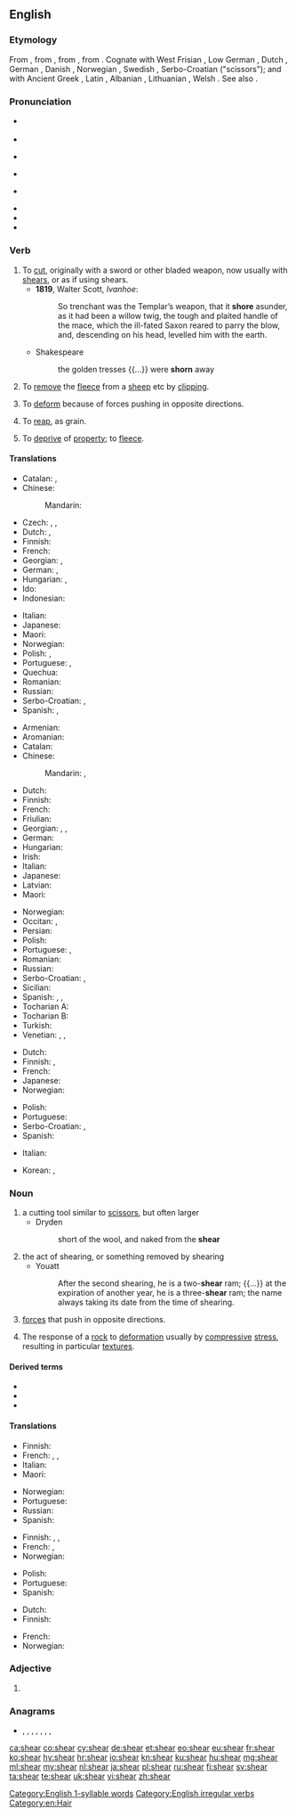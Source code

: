 ==English==
{{wikipedia}}

===Etymology===
{{PIE root|en|(s)ker}}
From {{etyl|enm|en}} {{m|enm|sheren}}, from {{etyl|ang|en}} {{m|ang|scieran}}, from {{etyl|gem-pro|en}} {{m|gem-pro|*skeraną}}, from {{etyl|ine-pro|en}} {{m|ine-pro|*(s)ker-||to cut}}. Cognate with West Frisian {{m|fy|skeare}}, Low German {{m|nds|scheren}}, Dutch {{m|nl|scheren}}, German {{m|de|scheren}}, Danish {{m|da|skære}}, Norwegian {{m|no|skjære}}, Swedish {{m|sv|skära}}, Serbo-Croatian {{m|sh|škare}} ("scissors"); and {{qualifier|from Indo-European}} with Ancient Greek {{m|grc|κείρω||I cut off}}, Latin {{m|la|caro||flesh}}, Albanian {{m|sq|harr||to cut, to mow}}, Lithuanian {{m|lt|skìrti||separate}}, Welsh {{m|cy|ysgar||separate}}. See also {{l|en|sharp}}.

===Pronunciation===
* {{a|UK}} {{IPA|/ʃɪə(ɹ)/|lang=en}}
* {{rhymes|ɪə(ɹ)|lang=en}}
* {{a|US}} {{IPA|/ʃiɹ/|lang=en}}
* {{rhymes|iɹ|lang=en}}
* {{a|[[near-square merger]]}} {{IPA|/ʃɛə/|lang=en}}
* {{rhymes|ɛː(ɹ)|lang=en}}
* {{audio|en-us-sheer.ogg|Audio (US)|lang=en}}
* {{homophones|lang=en|sheer}}


[[Category:English 1-syllable words]]

===Verb===
{{en-verb|shears|shearing|sheared|past2=shore|shorn|past_ptc2=sheared}}

# To [[cut]], originally with a sword or other bladed weapon, now usually with [[shears]], or as if using shears.
#* '''1819''', Walter Scott, ''Ivanhoe'':
#*: So trenchant was the Templar’s weapon, that it '''shore''' asunder, as it had been a willow twig, the tough and plaited handle of the mace, which the ill-fated Saxon reared to parry the blow, and, descending on his head, levelled him with the earth.
#* Shakespeare
#*: the golden tresses {{...}} were '''shorn''' away
# To [[remove]] the [[fleece]] from a [[sheep]] etc by [[clipping]].
# {{lb|en|physics}} To [[deform]] because of forces pushing in opposite directions.
# {{lb|en|Scotland}} To [[reap]], as grain.
#: {{rfquotek|Jamieson}}
# {{lb|en|figurative}} To [[deprive]] of [[property]]; to [[fleece]].

====Translations====
{{trans-top|to cut}}
* Catalan: {{t+|ca|esquilar}}, {{t+|ca|tondosar}}
* Chinese:
*: Mandarin: {{t+|cmn|切|tr=qiè|sc=Hani}}
* Czech: {{t+|cs|stříhat}}, {{t|cs|ostříhat}}, {{t|cs|ustřihnout}}
* Dutch: {{t+|nl|afsnijden}}, {{t+|nl|knippen}}
* Finnish: {{t+|fi|viiltää}}
* French: {{t+|fr|couper}}
* Georgian: {{t|ka|ჭრა|sc=Geor}}, {{t|ka|გაჭრა|sc=Geor}}
* German: {{t+|de|abschneiden}}, {{t+|de|schneiden}}
* Hungarian: {{t+|hu|vág}}, {{t+|hu|levág}}
* Ido: {{t+|io|cizagar}}
* Indonesian: {{t+|id|memotong}}
{{trans-mid}}
* Italian: {{t+|it|tagliare}}
* Japanese: {{t+|ja|切る|tr=きる, kiru}}
* Maori: {{t|mi|kutikuti}}
* Norwegian: {{t+|no|klippe}}
* Polish: {{t+|pl|ciąć}}, {{t+|pl|ścinać}}
* Portuguese: {{t+|pt|cortar}}, {{t+|pt|tosquiar}} {{qualifier|with shears}}
* Quechua: {{t|qu|rutuy}}
* Romanian: {{t+|ro|tunde}}
* Russian: {{t+|ru|ре́зать}}
* Serbo-Croatian: {{t|sh|исећи|sc=Cyrl}}, {{t+|sh|iseći}}
* Spanish: {{t+|es|cizallar}}, {{t+|es|cortar}}
{{trans-bottom}}

{{trans-top|to remove the fleece from a sheep}}
* Armenian: {{t+|hy|խուզել}}
* Aromanian: {{t|rup|tundu}}
* Catalan: {{t+|ca|tondre}}
* Chinese:
*: Mandarin: {{t+|cmn|剪斷|sc=Hani}}, {{t+|cmn|剪断|tr=jiǎnduàn|sc=Hani}}
* Dutch: {{t+|nl|scheren}}
* Finnish: {{t+|fi|keritä}}
* French: {{t+|fr|tondre}}
* Friulian: {{t|fur|tosâ}}
* Georgian: {{t|ka|კრეჭვა|sc=Geor}}, {{t|ka|კრეჭა|sc=Geor}}, {{t|ka|გაკრეჭვა|sc=Geor}}
* German: {{t+|de|scheren}}
* Hungarian: {{t+|hu|megnyír}}
* Irish: {{t|ga|lom}}
* Italian: {{t+|it|tosare}}
* Japanese: {{t+|ja|刈る|tr=かる, karu}}
* Latvian: {{t|lv|cirpt}}
* Maori: {{t|mi|kutikuti}}
{{trans-mid}}
* Norwegian: {{t+|no|klippe}}
* Occitan: {{t|oc|tónder}}, {{t|oc|tondre}}
* Persian: {{t+|fa|کوتاه کردن|tr=kutâh kardan}}
* Polish: {{t+|pl|strzyc}}
* Portuguese: {{t+|pt|tosar}}, {{t+|pt|tosquiar}}
* Romanian: {{t+|ro|tunde}}
* Russian: {{t+|ru|стричь}}
* Serbo-Croatian: {{t|sh|стригати|sc=Cyrl}}, {{t+|sh|strigati}}
* Sicilian: {{t+|scn|tùnniri}}
* Spanish: {{t+|es|esquilar}}, {{t+|es|tonsurar}}, {{t+|es|tundir}}
* Tocharian A: {{t|xto|wärk-}}
* Tocharian B: {{t|txb|wārk-}}
* Turkish: {{t+|tr|kırkmak}}
* Venetian: {{t|vec|toxar}}, {{t|vec|tondir}}, {{t|vec|tondar}}
{{trans-bottom}}

{{trans-top|to deform because of shearing forces}}
* Dutch: {{t+|nl|afschuiven}}
* Finnish: {{t+|fi|leikata}}, {{t|fi|leikkautua}}
* French: {{t+|fr|cisailler}}
* Japanese: {{t|ja|剪断|tr=せんだんする, sendan suru|alt=剪断する}}
* Norwegian: {{t+|no|klippe}}
{{trans-mid}}
* Polish: {{t+|pl|ścinać}}
* Portuguese: {{t|pt|cisalhar}}
* Serbo-Croatian: {{t|sh|извити|sc=Cyrl}}, {{t+|sh|izviti}}
* Spanish: {{t+|es|distorsionar}}
{{trans-bottom}}

{{checktrans-top}}
* Italian: {{t+check|it|spezzare}}
{{trans-mid}}
* Korean: {{t+check|ko|썰다|sc=Kore}}, {{t+check|ko|자르다|sc=Kore}}
{{trans-bottom}}

===Noun===
{{en-noun}}

# a cutting tool similar to [[scissors]], but often larger
#* Dryden
#*: short of the wool, and naked from the '''shear'''
# the act of shearing, or something removed by shearing
#* Youatt
#*: After the second shearing, he is a two-'''shear''' ram; {{...}} at the expiration of another year, he is a three-'''shear''' ram; the name always taking its date from the time of shearing.
# {{lb|en|physics}} [[forces]] that push in opposite directions.
# {{lb|en|geology}} The response of a [[rock]] to [[deformation]] usually by [[compressive]] [[stress]], resulting in particular [[texture]]s.

====Derived terms====
* {{l|en|megashear}}
* {{l|en|shearer}}
* {{l|en|wind shear}}

====Translations====
{{trans-top|a cutting tool similar to scissors}}
* Finnish: {{t+|fi|keritsimet|p}}
* French: {{t+|fr|cisailles|f-p}}, {{t+|fr|cisaille|f}}, {{t+|fr|tondeuse|f}}
* Italian: {{t|it|cesoia|f}}
* Maori: {{t|mi|kutikuti}}
{{trans-mid}}
* Norwegian: {{t|no|bøylesaks|c}}
* Portuguese: {{t|pt|tosquiadeira|f}}
* Russian: {{t+|ru|ножницы|p|sc=Cyrl}}
* Spanish: {{t+|es|cizalla|f}}
{{trans-bottom}}

{{trans-top|the act of shearing, or something removed by shearing}}
* Finnish: {{t+|fi|leikkaus}}, {{t+|fi|leike}}, {{t|fi|leikkuu}}
* French: {{t+|fr|tonte|f}}, {{t+|fr|tondaison|f}}
* Norwegian: {{t|no|klipp|m}}
{{trans-mid}}
* Polish: {{t+|pl|ścinanie|n}}
* Portuguese: {{t+|pt|poda}}
* Spanish: {{t+|es|cizallado}}
{{trans-bottom}}

{{trans-top|a force that produces a shearing strain}}
* Dutch: {{t|nl|afschuifkracht|m}}
* Finnish: {{t|fi|leikkausvoima}}
{{trans-mid}}
* French: {{t+|fr|cisaillement|m}}
* Norwegian: {{t|no|klipp|n}}
{{trans-bottom}}

===Adjective===
{{en-adj|?}}

# {{misspelling of|sheer|lang=en}}

===Anagrams===
* {{l|en|Asher}}, {{l|en|asher}}, {{l|en|earsh}}, {{l|en|hares}}, {{l|en|harse}}, {{l|en|hears}}, {{l|en|rheas}}, {{l|en|share}}

[[Category:English irregular verbs]]
[[Category:en:Hair]]

[[ca:shear]]
[[co:shear]]
[[cy:shear]]
[[de:shear]]
[[et:shear]]
[[eo:shear]]
[[eu:shear]]
[[fr:shear]]
[[ko:shear]]
[[hy:shear]]
[[hr:shear]]
[[io:shear]]
[[kn:shear]]
[[ku:shear]]
[[hu:shear]]
[[mg:shear]]
[[ml:shear]]
[[my:shear]]
[[nl:shear]]
[[ja:shear]]
[[pl:shear]]
[[ru:shear]]
[[fi:shear]]
[[sv:shear]]
[[ta:shear]]
[[te:shear]]
[[uk:shear]]
[[vi:shear]]
[[zh:shear]]